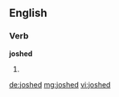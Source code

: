 ==English==

===Verb===
'''joshed'''

# {{past of|[[josh]]}}

[[de:joshed]]
[[mg:joshed]]
[[vi:joshed]]